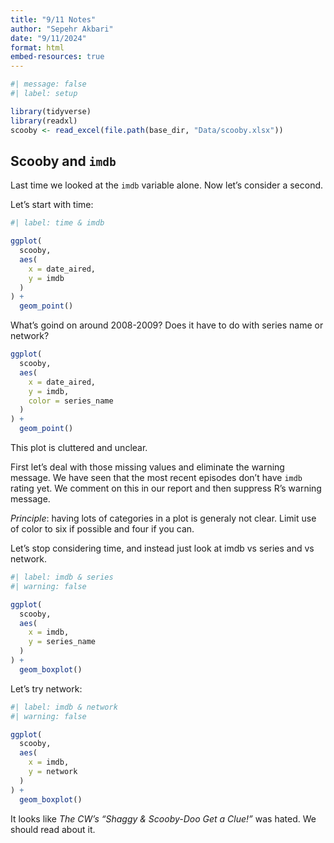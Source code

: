 ```yaml
---
title: "9/11 Notes"
author: "Sepehr Akbari"
date: "9/11/2024"
format: html
embed-resources: true
---
```


```r
#| message: false
#| label: setup

library(tidyverse)
library(readxl)
scooby <- read_excel(file.path(base_dir, "Data/scooby.xlsx"))
```


## Scooby and `imdb`

Last time we looked at the `imdb` variable alone. Now let's consider a second.

Let's start with time:

```r
#| label: time & imdb

ggplot(
  scooby,
  aes(
    x = date_aired,
    y = imdb
  )
) +
  geom_point()
```

What's goind on around 2008-2009? Does it have to do with series name or network?

```r
ggplot(
  scooby,
  aes(
    x = date_aired,
    y = imdb,
    color = series_name
  )
) +
  geom_point()
```

This plot is cluttered and unclear.

First let's deal with those missing values and eliminate the warning message. We have seen that the most recent episodes don't have `imdb` rating yet. We comment on this in our report and then suppress R's warning message.

*Principle*: having lots of categories in a plot is generaly not clear. Limit use of color to six if possible and four if you can.

Let's stop considering time, and instead just look at imdb vs series and vs network.

```r
#| label: imdb & series
#| warning: false

ggplot(
  scooby,
  aes(
    x = imdb,
    y = series_name
  )
) +
  geom_boxplot()
```

Let's try network:

```r
#| label: imdb & network
#| warning: false

ggplot(
  scooby,
  aes(
    x = imdb,
    y = network
  )
) +
  geom_boxplot()
```

It looks like *The CW's "Shaggy & Scooby-Doo Get a Clue!"* was hated. We should read about it.

